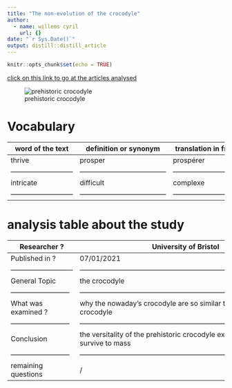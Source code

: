 ```yaml
---
title: "The non-evolution of the crocodyle"
author:
  - name: willems cyril
    url: {}
date: "`r Sys.Date()`"
output: distill::distill_article
---
```


```r
knitr::opts_chunk$set(echo = TRUE)
```

[click on this link to go at the articles analysed](https://www.sciencedaily.com/releases/2021/01/210107083751.htm)

![prehistoric crocodyle](../article 7/Rc2e59b2b3a4145c4609207b3339cdf27.jfif)


# Vocabulary #

word of the text           |        definition or synonym         |       translation in french    |
---------------------------|--------------------------------------|--------------------------------|
thrive                     |        prosper                       |        prospérer               |
---------------------------|--------------------------------------|--------------------------------|
intricate                  |        difficult                     |        complexe                |
---------------------------|--------------------------------------|--------------------------------|

# analysis table about the study #


 Researcher ?              |      University of Bristol
 --------------------------|-------------------------------------------------------------------------------------------
 Published in ?            |     07/01/2021
---------------------------|-------------------------------------------------------------------------------------------
 General Topic             |     the crocodyle
 --------------------------|-------------------------------------------------------------------------------------------
 What was examined ?       |     why the nowaday's crocodyle are so similar to the préhistoric crocodyle
 --------------------------|-------------------------------------------------------------------------------------------
 Conclusion                |     the versitality of the prehistoric crocodyle explain how they survive to mass                                    |    extinction but many species dyied and this is why there is only around ten species now.
 --------------------------|-------------------------------------------------------------------------------------------
 remaining questions       |     /
